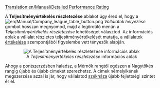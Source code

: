 [[Translation:en/Manual/Detailed Performance Rating]]


A '''Teljesítményértékelés részletezése''' ablakot úgy éred el, hogy a [[File:en/Manual/Company league table button.png]] ''Vállalatok helyezése'' gombot hosszan megnyomod, majd a legördülő menün a ''Teljesítményértékelés részletezése'' lehetőséget választod. Az információs ablak a vállalat részletes teljesítményértékelését mutatja, a [[hu/Manual/Game Mechanics/Main Page#vallalatok-ertekelese|vállalatok értékelése]] szempontjából figyelembe vett tényezők alapján.
<center>[[File:en/Manual/Performancerating.png|center|frame|A ''Teljesítményértékelés részletezése'' információs ablak]]</center>


Ahogy a pontszerzésben haladsz, a Mérnök rangtól egészen a Nagytőkés rangig újabb és újabb címeket szerezhetsz. A címek némelyikének megszerzése azzal is jár, hogy vállalatod [[hu/Archive/Manual/Székház|székháza]] újabb fejlettségi szintet ér el.